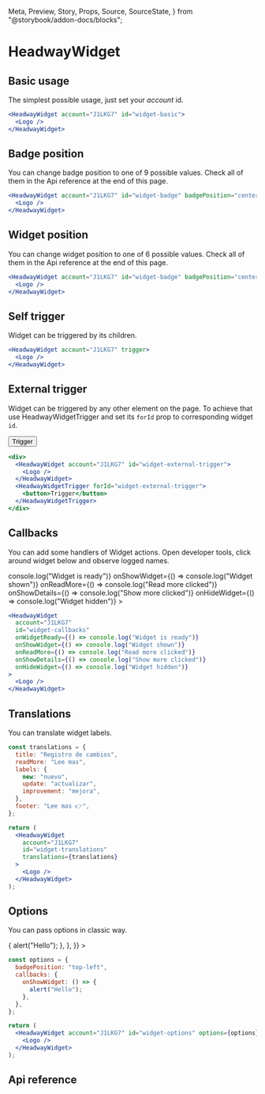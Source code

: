   Meta,
  Preview,
  Story,
  Props,
  Source,
  SourceState,
} from "@storybook/addon-docs/blocks";

<Meta title="HeadwayWidget" component={HeadwayWidget} />

# HeadwayWidget

## Basic usage

The simplest possible usage, just set your _account_ id.

<Preview withSource="none">
  <Story name="Basic">
    <HeadwayWidget account="J1LKG7" id="widget-basic">
      <Logo />
    </HeadwayWidget>
  </Story>
</Preview>

```jsx
<HeadwayWidget account="J1LKG7" id="widget-basic">
  <Logo />
</HeadwayWidget>
```

## Badge position

You can change badge position to one of 9 possible values. Check all of them in the Api reference at the end of this page.

<Preview withSource="none">
  <Story name="Badge Position">
    <HeadwayWidget
      account="J1LKG7"
      id="widget-badge"
      badgePosition="center-left"
    >
      <Logo />
    </HeadwayWidget>
  </Story>
</Preview>

```jsx
<HeadwayWidget account="J1LKG7" id="widget-badge" badgePosition="center-left">
  <Logo />
</HeadwayWidget>
```

## Widget position

You can change widget position to one of 6 possible values. Check all of them in the Api reference at the end of this page.

<Preview withSource="none">
  <Story name="Widget Position">
    <HeadwayWidget account="J1LKG7" id="widget-position" position="center-left">
      <Logo />
    </HeadwayWidget>
  </Story>
</Preview>

```jsx
<HeadwayWidget account="J1LKG7" id="widget-badge" badgePosition="center-left">
  <Logo />
</HeadwayWidget>
```

## Self trigger

Widget can be triggered by its children.

<Preview withSource="none">
  <Story name="Self trigger">
    <div style={{ display: "flex" }}>
      <HeadwayWidget account="J1LKG7" trigger>
        <Logo />
      </HeadwayWidget>
    </div>
  </Story>
</Preview>

```jsx
<HeadwayWidget account="J1LKG7" trigger>
  <Logo />
</HeadwayWidget>
```

## External trigger

Widget can be triggered by any other element on the page. To achieve that use HeadwayWidgetTrigger and set its `forId`
prop to corresponding widget `id`.

<Preview withSource="none">
  <Story name="External trigger">
    <div style={{ display: "flex" }}>
      <HeadwayWidget account="J1LKG7" id="widget-external-trigger">
        <Logo />
      </HeadwayWidget>
      <HeadwayWidgetTrigger forId="widget-external-trigger">
        <button>Trigger</button>
      </HeadwayWidgetTrigger>
    </div>
  </Story>
</Preview>

```jsx
<div>
  <HeadwayWidget account="J1LKG7" id="widget-external-trigger">
    <Logo />
  </HeadwayWidget>
  <HeadwayWidgetTrigger forId="widget-external-trigger">
    <button>Trigger</button>
  </HeadwayWidgetTrigger>
</div>
```

## Callbacks

You can add some handlers of Widget actions. Open developer tools, click around widget below and observe
logged names.

<Preview withSource="none">
  <Story name="Handlers">
    <div style={{ display: "flex" }}>
      <HeadwayWidget
        account="J1LKG7"
        id="widget-callbacks"
        onWidgetReady={() => console.log("Widget is ready")}
        onShowWidget={() => console.log("Widget shown")}
        onReadMore={() => console.log("Read more clicked")}
        onShowDetails={() => console.log("Show more clicked")}
        onHideWidget={() => console.log("Widget hidden")}
      >
        <Logo />
      </HeadwayWidget>
    </div>
  </Story>
</Preview>

```jsx
<HeadwayWidget
  account="J1LKG7"
  id="widget-callbacks"
  onWidgetReady={() => console.log("Widget is ready")}
  onShowWidget={() => console.log("Widget shown")}
  onReadMore={() => console.log("Read more clicked")}
  onShowDetails={() => console.log("Show more clicked")}
  onHideWidget={() => console.log("Widget hidden")}
>
  <Logo />
</HeadwayWidget>
```

## Translations

You can translate widget labels.

<Preview withSource="none">
  <Story name="Translations">
    <div style={{ display: "flex" }}>
      <HeadwayWidget
        account="J1LKG7"
        id="widget-translations"
        translations={{
          title: "Registro de cambios",
          readMore: "Lee mas",
          labels: {
            new: "nuevo",
            update: "actualizar",
            improvement: "mejora",
          },
          footer: "Lee mas 👉",
        }}
      >
        <Logo />
      </HeadwayWidget>
    </div>
  </Story>
</Preview>

```jsx
const translations = {
  title: "Registro de cambios",
  readMore: "Lee mas",
  labels: {
    new: "nuevo",
    update: "actualizar",
    improvement: "mejora",
  },
  footer: "Lee mas 👉",
};

return (
  <HeadwayWidget
    account="J1LKG7"
    id="widget-translations"
    translations={translations}
  >
    <Logo />
  </HeadwayWidget>
);
```

## Options

You can pass options in classic way.

<Preview withSource="none">
  <Story name="Options">
    <HeadwayWidget
      account="J1LKG7"
      id="widget-options"
      options={{
        badgePosition: "top-left",
        callbacks: {
          onShowWidget: () => {
            alert("Hello");
          },
        },
      }}
    >
      <Logo />
    </HeadwayWidget>
  </Story>
</Preview>

```jsx
const options = {
  badgePosition: "top-left",
  callbacks: {
    onShowWidget: () => {
      alert("Hello");
    },
  },
};

return (
  <HeadwayWidget account="J1LKG7" id="widget-options" options={options}>
    <Logo />
  </HeadwayWidget>
);
```

## Api reference

<Props of={HeadwayWidget} />
